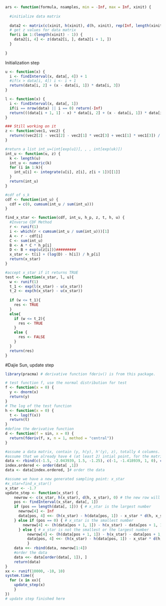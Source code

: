 ```r
ars <- function(formula, nsamples, min = -Inf, max = Inf, xinit) {
  
  #initialize data matrix
  
  data2 <- matrix(c(xinit, h(xinit), d(h, xinit), rep(Inf, length(xinit))), ncol = 4)
  # get z values for data matrix
  for(i in 1:(length(xinit) - 1)) {
    data2[i, 4] <- z(data2[i, ], data2[i + 1, ])
  }
  
}

```

Initialization step
```r
u <- function(x) {
  i <- findInterval(x, data[, 4]) + 1
  #if(x > data[i, 4]) i <- i + 1
  return(data[i, 2] + (x - data[i, 1]) * data[i, 3])
}

l <- function(x) {
  i <- findInterval(x, data[, 1])
  if(i == nrow(data) || i == 0) return(-Inf)
  return(((data[i + 1, 1] - x) * data[i, 2] + (x - data[i, 1]) * data[i + 1, 2]) / (data[i + 1, 1] - data[i, 1]))
}

### Still working on it
z <- function(vec1, vec2) {
  return((vec2[2] - vec1[2] - vec2[1] * vec2[3] + vec1[1] * vec1[3]) / (vec1[3] - vec2[3]))
}
```

```r
#return a list int_u=(int[exp(u1)], , , int[exp(uk)])
int_u <- function(u, z) {
  k <- length(u)
  int_u <- numeric(k)
  for (i in 1:k){
    int_u[i] <- integrate(u[i], z[i], z[i + 1])[[1]]
  }
  return(int_u)
}

#cdf of s_k
cdf <- function(int_u) {
  cdf = c(0, cumsum(int_u / sum(int_u)))
}

find_x_star <- function(cdf, int_u, h_p, z, t, h, u) {
  #Inverse CDF Method
  r <- runif(1)
  i <- which(r < cumsum(int_u / sum(int_u)))[1]
  A <- r - cdf[i]
  C <- sum(int_u)
  B <- A * C * h_p[i]
  D <- B + exp(u(z[i]))#########
  x_star <- t[i] + (log(D) - h[i]) / h_p[i]
  return(x_star)
}

#accept x_star if it returns TRUE
test <- function(x_star, l, u){
  w <- runif(1)
  t_1 <- exp(l(x_star) - u(x_star))
  t_2 <- exp(h(x_star) - u(x_star))
  
  if (w <= t_1){
    res <- TRUE
  }
  else{
    if (w <= t_2){
      res <- TRUE
    }
    else {
      res <- FALSE
    }
  }
  return(res)
}


```


#Dajie Sun, update step
```r
library(pracma) # derivative function fderiv() is from this package.

# test function f, use the normal distribution for test
f <- function(x = 0) {
  y <- dnorm(x)
  return(y)
}
# The log of the test function
h <- function(x = 0) {
  t <- log(f(x))
  return(t)
}
#define the derivative function
d <- function(f = sin, x = 0) {
  return(fderiv(f, x, n = 1, method = "central"))
}

#assume a data matrix, contain (y, h(y), h'(y), z), totally 4 columns.
#assume that we already have 4 (at least 2) intial point, for the matrix.
data <- rbind(c(-1.5, -2.043939, 1.5, -1.25), c(-1, -1.418939, 1, 0), c(1, -1.418939, -1, Inf))
index.ordered <- order(data[ ,1])
data <- data[index.ordered, ]# order the data

#assume we have a new generated sampling point: x_star
#x_star=find_x_star()
x_star <- -1.7 
update_step <- function(x_star) {
    newrow <- c(x_star, h(x_star), d(h, x_star), 0) # the new row will be added
    pos <- findInterval(x_star, data[, 1])
    if (pos == length(data[, 1])) { # x_star is the largest number
      newrow[4] <- Inf
      data[pos, 4] <<- (h(x_star) - h(data[pos, 1]) - x_star * d(h, x_star) + data[pos, 1] * d(h, data[pos, 1])) / (d(h, data[pos, 1]) - d(h, x_star))
    } else if (pos == 0) { # x_star is the smallest number
        newrow[4] <- (h(data[pos + 1, 1]) - h(x_star) - data[pos + 1, 1] * d(h, data[pos + 1, 1]) + x_star * d(h, x_star)) / (d(h, x_star) - d(h, data[pos + 1, 1]))
      } else { # x_star is not the smallest or the largest number
          newrow[4] <- (h(data[pos + 1, 1]) - h(x_star) - data[pos + 1, 1] * d(h, data[pos + 1, 1]) + x_star * d(h, x_star)) / (d(h, x_star) - d(h, data[pos + 1, 1]))
          data[pos, 4] <<- (h(x_star) - h(data[pos, 1]) - x_star * d(h, x_star) + data[pos, 1] * d(h, data[pos, 1])) / (d(h, data[pos, 1]) - d(h, x_star))
          }
    data <<- rbind(data, newrow[1:4])
    #order the data
    data <<- data[order(data[, 1]), ]
    return(data)
}
xx <- runif(10000, -10, 10)
system.time({
  for (x in xx){
    update_step(x)
    }
})
# update step finished here
```

